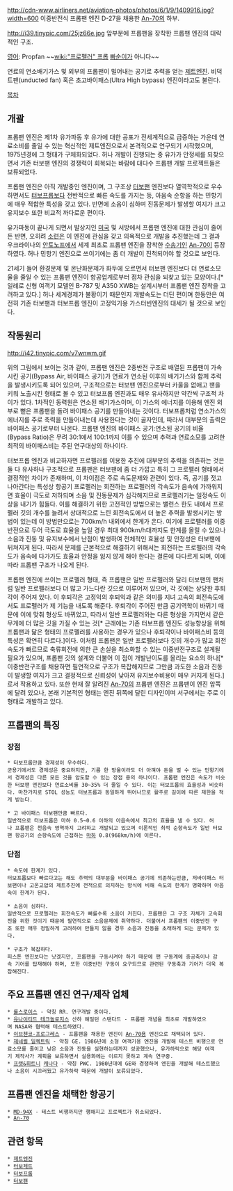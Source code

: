 http://cdn-www.airliners.net/aviation-photos/photos/6/1/9/1409916.jpg?width=600
이중반전식 프롭팬 엔진 D-27을 채용한 [[An-70]]의 하부. 

http://i39.tinypic.com/25jz66e.jpg
앞부분에 프롭팬을 장착한 프롭팬 엔진의 대략적인 구조.

[[영어]]: Propfan
~~[[wiki:"프로펠러" 프롭]] [[빠순이]]가 아니다~~

연료의 연소배기가스 및 외부의 프롭팬이 밀어내는 공기로 추력을 얻는 [[제트엔진]].
비덕트팬(unducted fan) 혹은 초고바이패스(Ultra High bypass) 엔진이라고도 불린다.


[[목차]]

== 개괄 ==
프롭팬 엔진은 제1차 유가파동 후 유가에 대한 공포가 전세계적으로 급증하는 가운데 연료소비를 줄일 수 있는 혁신적인 제트엔진으로서 본격적으로 연구되기 시작했으며, 1975년경에 그 형태가 구체화되었다. 허나 개발이 진행되는 중 유가가 안정세를 되찾으면서 기존 터보팬 엔진의 경쟁력이 회복되는 바람에 대다수 프롭팬 개발 프로젝트들은 보류되었다. 

프롭팬 엔진은 아직 개발중인 엔진이며, 그 구조상 [[터보팬]] 엔진보다 열역학적으로 우수하면서도 [[터보프롭]]보다 전반적으로 빠른 속도를 가지는 등, 아음속 순항을 하는 민항기에 매우 적합한 특성을 갖고 있다. 반면에 소음이 심하며 진동문제가 발생할 여지가 크고 유지보수 또한 비교적 까다로운 편이다.

유가파동이 끝나게 되면서 발상지인 [[미국]] 및 서방에서 프롭팬 엔진에 대한 관심이 줄어든 반면, 오히려 [[소련]]은 이 엔진에 관심을 갖고 의욕적으로 개발을 추진했는데 그 결과 우크라이나의 [[안토노프]]에서 세계 최초로 프롭팬 엔진을 장착한 [[수송기]]인 [[An-70]]이 등장하였다. 허나 민항기 엔진으로 쓰이기에는 좀 더 개발이 진척되어야 할 것으로 보인다.

21세기 들어 환경문제 및 온난화문제가 화두에 오르면서 터보팬 엔진보다 더 연료소모율을 줄일 수 있는 프롭팬 엔진이 항공업계로부터 점차 관심을 되찾고 있는 모양이다.[* 일례로 신형 여객기 모델인 B-787 및 A350 XWB는 설계시부터 프롭팬 엔진 장착을 고려하고 있다.] 허나 세계경제가 불황이기 때문인지 개발속도는 더딘 편이며 한동안은 여전히 기존 터보팬과 터보프롭 엔진이 고정익기용 가스터빈엔진의 대세가 될 것으로 보인다.  

== 작동원리 ==
http://i42.tinypic.com/v7wnwm.gif

위의 그림에서 보이는 것과 같이, 프롭팬 엔진은 2중반전 구조로 배열된 프롭팬이 가속시킨 공기(Bypass Air, 바이패스 공기)가 연료가 연소된 이후의 배기가스와 함께 추력을 발생시키도록 되어 있으며, 구조적으로는 터보팬 엔진으로부터 카울을 없애고 팬을 키워 노출시킨 형태로 볼 수 있고 터보프롭 엔진과도 매우 유사하지만 약간씩 구조적 차이가 있다. 1차적인 동력원은 연소된 배기가스이며, 이 가스의 에너지를 이용해 엔진 외부로 뻗은 프롭팬을 돌려 바이패스 공기를 만들어내는 것이다. 터보프롭처럼 연소가스의 에너지를 주로 축력을 만들어내는데 사용한다는 것이 골자인데, 따라서 대부분의 출력은 바이패스 공기로부터 나온다. 프롭팬 엔진의 바이패스 공기:연소된 공기의 비율(Bypass Ratio)은 무려 30:1에서 100:1까지 이를 수 있으며 추력과 연료소모를 고려한 최적의 바이패스비는 주된 연구대상의 하나이다.

터보프롭 엔진과 비교하자면 프로펠러를 이용한 추진에 대부분의 추력을 의존하는 것은 둘 다 유사하나 구조적으로 프롭팬은 터보팬에 좀 더 가깝고 특히 그 프로펠러 형태에서 결정적인 차이가 존재하며, 이 차이점은 주로 속도문제와 관련이 있다. 즉, 공기를 젓고 나아간다는 특성상 항공기 프로펠러는 회전하는 프로펠러의 각속도가 음속에 가까워지면 효율이 극도로 저하되며 소음 및 진동문제가 심각해지므로 프로펠러기는 일정속도 이상을 내기가 힘들다. 이를 해결하기 위한 고전적인 방법으로는 밸런스 한도 내에서 프로펠러 깃의 개수를 늘려서 상대적으로 느린 회전속도에서 더 높은 추력을 발생시키는 방법이 있는데 이 방법만으로는 700km/h 내외에서 한계가 온다. 여기에 프로펠러를 이중반전으로 두어 극도로 효율을 높일 경우 최대 900km/h대까지도 한계를 올릴 수 있으나 소음과 진동 및 유지보수에서 난점이 발생하여 전체적인 효율성 및 안정성은 터보팬에 뒤쳐지게 된다. 따라서 문제를 근본적으로 해결하기 위해서는 회전하는 프로펠러의 각속도가 음속에 다가가도 효율과 안정을 잃지 않게 해야 한다는 결론에 다다르게 되며, 이에 따라 프롭팬 구조가 나오게 된다.

프롭팬 엔진에 쓰이는 프로펠러 형태, 즉 프롭팬은 일반 프로펠러와 달리 터보팬의 팬처럼 일반 프로펠러보다 더 많고 가느다란 깃으로 이루어져 있으며, 각 깃에는 상당한 후퇴각이 주어져 있다. 이 후퇴각은 고정익의 후퇴익과 같은 의미를 지녀 고속의 회전속도에서도 프로펠러가 제 기능을 내도록 해준다. 후퇴각이 주어진 만큼 공기역학이 바뀌기 때문에 이에 맞춰 형상도 바뀌었고, 따라서 일반 프로펠러와는 다른 형상을 가지면서 같은 무게에 더 많은 깃을 가질 수 있는 것[* 근래에는 기존 터보프롭 엔진도 성능향상을 위해 프롭팬과 닮은 형태의 프로펠러를 사용하는 경우가 있으나 후퇴각이나 바이패스비 등의 특성은 확연히 다르다.]이다. 이처럼 프롭팬은 일반 프로펠러보다 깃의 개수가 많고 회전속도가 빠르므로 축류회전에 의한 큰 손실을 최소화할 수 있는 이중반전구조로 설계될 필요가 있으며, 프롭팬 깃의 설계와 더불어 이 점이 개발난이도를 올리는 요소의 하나[* 이중반전구조를 채용하면 필연적으로 구조가 복잡해지므로 그만큼 과도한 소음과 진동이 발생할 여지가 크고 결정적으로 신뢰성이 낮아져 유지보수비용이 매우 커지게 된다.]로서 작용하고 있다. 또한 현재 잘 알려진 [[An-70]]의 프롭팬 엔진은 프롭팬이 엔진 앞쪽에 달려 있으나, 본래 기본적인 형태는 엔진 뒤쪽에 달린 디자인이며 서구에서는 주로 이 형태로 개발하고 있다.

== 프롭팬의 특징 ==
=== 장점 ===
 * 터보프롭만큼 경제성이 우수하다. 
 군용기에서도 경제성은 중요하지만, 기름 한 방울이라도 더 아껴야 돈을 벌 수 있는 민항기에서 경제성은 다른 모든 것을 압도할 수 있는 장점 중의 하나이다. 프롭팬 엔진은 속도가 비슷한 터보팬 엔진보다 연료소비를 30~35% 더 줄일 수 있다. 이는 터보프롭의 효율성과 비슷하다. 마찬가지로 STOL 성능도 터보프롭과 동일하게 뛰어나므로 활주로 길이에 따른 제한을 적게 받는다.

 * 고 바이패스 터보팬만큼 빠르다. 
 일반적으로 터보프롭은 마하 0.5~0.6 이하의 아음속에서 최고의 효율을 낼 수 있다. 허나 프롭팬은 천음속 영역까지 고려하고 개발되고 있으며 이론적인 최적 순항속도가 일반 터보팬 항공기의 순항속도에 근접하는 [[마하]] 0.8(968km/h)에 이른다.    

=== 단점 ===
 * 속도에 한계가 있다.
 터보프롭보다 빠르다고는 해도 추력의 대부분을 바이패스 공기에 의존하는만큼, 저바이패스 터보팬이나 고온고압의 제트추진에 전적으로 의지하는 방식에 비해 속도의 한계가 명확하며 아음속이 한계가 된다. 

 * 소음이 심하다.
 일반적으로 프로펠러는 회전속도가 빠를수록 소음이 커진다. 프롭팬은 그 구조 자체가 고속회전을 위한 것이기 때문에 필연적으로 소음문제에 취약하다. 더불어서 프롭팬의 이중반전 구조 또한 매우 정밀하게 고려하여 만들지 않을 경우 소음과 진동을 초래하게 되는 문제가 있다.  

 * 구조가 복잡하다.
 피스톤 엔진보다는 낫겠지만, 프롭팬을 구동시켜야 하기 때문에 팬 구동계에 중공축이나 감속 기어를 탑재해야 하며, 또한 이중반전 구동이 요구되므로 관련된 구동축과 기어가 더욱 복잡해진다.

== 주요 프롭팬 엔진 연구/제작 업체 ==
 * [[롤스로이스]] - 약칭 RR. 연구개발 중이다.
 * [[유나이티드 테크놀로지스]] 산하 해밀턴 스탠다드 - 프롭팬 개념을 최초로 개발하였으며 NASA와 협력해 테스트하였다.
 * [[이브쳰코-프로그레스]] - 프롭팬을 채용한 엔진이 [[An-70]]용 엔진으로 채택되어 있다. 
 * [[제네럴 일렉트릭]] - 약칭 GE. 1986년에 소형 여객기용 엔진을 개발해 테스트 비행으로 연료소모를 줄이고 낮은 소음과 진동을 실현하는데까지 성공했으나, 유가하락으로 해당 여객기 제작사가 계획을 보류하면서 실용화에는 이르지 못하고 계속 연구중. 
 * [[프랫&휘트니]] [[캐나다]] - 약칭 PWC. 1980년대에 GE와 경쟁하며 엔진을 개발해 테스트했으나 소음이 시끄러웠고 유가하락 때문에 개발이 보류되었다.

== 프롭팬 엔진을 채택한 항공기 ==
 * [[MD-94X]] - 테스트 비행까지만 행해지고 프로젝트가 취소되었다.
 * [[An-70]]

== 관련 항목 ==
 * [[제트엔진]]
 * [[터보제트]]
 * [[터보프롭]]
 * [[터보팬]]

